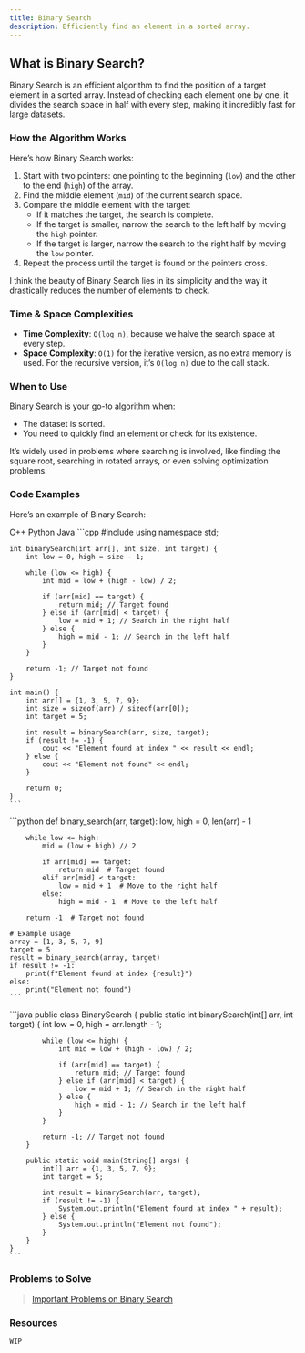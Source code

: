 ```yaml
---
title: Binary Search
description: Efficiently find an element in a sorted array.
---
```


## What is Binary Search?

Binary Search is an efficient algorithm to find the position of a target element in a sorted array. Instead of checking each element one by one, it divides the search space in half with every step, making it incredibly fast for large datasets.

### How the Algorithm Works

Here’s how Binary Search works:

1. Start with two pointers: one pointing to the beginning (`low`) and the other to the end (`high`) of the array.
2. Find the middle element (`mid`) of the current search space.
3. Compare the middle element with the target:
   - If it matches the target, the search is complete.
   - If the target is smaller, narrow the search to the left half by moving the `high` pointer.
   - If the target is larger, narrow the search to the right half by moving the `low` pointer.
4. Repeat the process until the target is found or the pointers cross.

I think the beauty of Binary Search lies in its simplicity and the way it drastically reduces the number of elements to check.

### Time & Space Complexities

- **Time Complexity**: `O(log n)`, because we halve the search space at every step.
- **Space Complexity**: `O(1)` for the iterative version, as no extra memory is used. For the recursive version, it’s `O(log n)` due to the call stack.

### When to Use

Binary Search is your go-to algorithm when:

- The dataset is sorted.
- You need to quickly find an element or check for its existence.

It’s widely used in problems where searching is involved, like finding the square root, searching in rotated arrays, or even solving optimization problems.

### Code Examples

Here’s an example of Binary Search:

<Tabs defaultValue="python" className="pt-5 pb-1">
  <TabsList>
    <TabsTrigger value="cpp">C++</TabsTrigger>
    <TabsTrigger value="python">Python</TabsTrigger>
    <TabsTrigger value="java">Java</TabsTrigger>
  </TabsList>

  <TabsContent value="cpp">
    ```cpp
    #include <iostream>
    using namespace std;

    int binarySearch(int arr[], int size, int target) {
        int low = 0, high = size - 1;

        while (low <= high) {
            int mid = low + (high - low) / 2;

            if (arr[mid] == target) {
                return mid; // Target found
            } else if (arr[mid] < target) {
                low = mid + 1; // Search in the right half
            } else {
                high = mid - 1; // Search in the left half
            }
        }

        return -1; // Target not found
    }

    int main() {
        int arr[] = {1, 3, 5, 7, 9};
        int size = sizeof(arr) / sizeof(arr[0]);
        int target = 5;

        int result = binarySearch(arr, size, target);
        if (result != -1) {
            cout << "Element found at index " << result << endl;
        } else {
            cout << "Element not found" << endl;
        }

        return 0;
    }
    ```
  </TabsContent>

  <TabsContent value="python">
    ```python
    def binary_search(arr, target):
        low, high = 0, len(arr) - 1

        while low <= high:
            mid = (low + high) // 2

            if arr[mid] == target:
                return mid  # Target found
            elif arr[mid] < target:
                low = mid + 1  # Move to the right half
            else:
                high = mid - 1  # Move to the left half

        return -1  # Target not found

    # Example usage
    array = [1, 3, 5, 7, 9]
    target = 5
    result = binary_search(array, target)
    if result != -1:
        print(f"Element found at index {result}")
    else:
        print("Element not found")
    ```
  </TabsContent>

  <TabsContent value="java">
    ```java
    public class BinarySearch {
        public static int binarySearch(int[] arr, int target) {
            int low = 0, high = arr.length - 1;

            while (low <= high) {
                int mid = low + (high - low) / 2;

                if (arr[mid] == target) {
                    return mid; // Target found
                } else if (arr[mid] < target) {
                    low = mid + 1; // Search in the right half
                } else {
                    high = mid - 1; // Search in the left half
                }
            }

            return -1; // Target not found
        }

        public static void main(String[] args) {
            int[] arr = {1, 3, 5, 7, 9};
            int target = 5;

            int result = binarySearch(arr, target);
            if (result != -1) {
                System.out.println("Element found at index " + result);
            } else {
                System.out.println("Element not found");
            }
        }
    }
    ```
  </TabsContent>
</Tabs>

### Problems to Solve

> [Important Problems on Binary Search](https://leetcode.com/problem-list/aknwo2es/)

### Resources

`WIP`